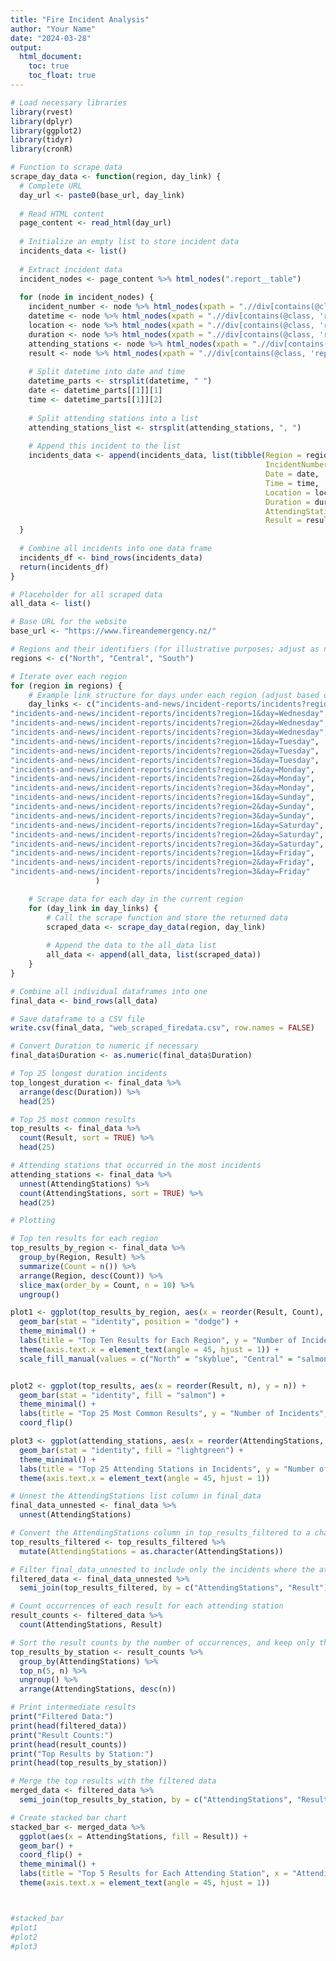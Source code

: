 ```yaml
---
title: "Fire Incident Analysis"
author: "Your Name"
date: "2024-03-28"
output: 
  html_document:
    toc: true
    toc_float: true
---
```


```r
# Load necessary libraries
library(rvest)
library(dplyr)
library(ggplot2)
library(tidyr)
library(cronR)
```

```r
# Function to scrape data
scrape_day_data <- function(region, day_link) {
  # Complete URL
  day_url <- paste0(base_url, day_link)
  
  # Read HTML content
  page_content <- read_html(day_url)
  
  # Initialize an empty list to store incident data
  incidents_data <- list()
  
  # Extract incident data
  incident_nodes <- page_content %>% html_nodes(".report__table")
  
  for (node in incident_nodes) {
    incident_number <- node %>% html_nodes(xpath = ".//div[contains(@class, 'report__table__row')][1]//div[@class='report__table__cell report__table__cell--value']") %>% html_text(trim = TRUE)
    datetime <- node %>% html_nodes(xpath = ".//div[contains(@class, 'report__table__row')][2]//div[@class='report__table__cell report__table__cell--value']") %>% html_text(trim = TRUE)
    location <- node %>% html_nodes(xpath = ".//div[contains(@class, 'report__table__row')][3]//div[@class='report__table__cell report__table__cell--value']") %>% html_text(trim = TRUE)
    duration <- node %>% html_nodes(xpath = ".//div[contains(@class, 'report__table__row')][4]//div[@class='report__table__cell report__table__cell--value']") %>% html_text(trim = TRUE)
    attending_stations <- node %>% html_nodes(xpath = ".//div[contains(@class, 'report__table__row')][5]//div[@class='report__table__cell report__table__cell--value']") %>% html_text(trim = TRUE)
    result <- node %>% html_nodes(xpath = ".//div[contains(@class, 'report__table__row')][6]//div[@class='report__table__cell report__table__cell--value']") %>% html_text(trim = TRUE)
    
    # Split datetime into date and time
    datetime_parts <- strsplit(datetime, " ")
    date <- datetime_parts[[1]][1]
    time <- datetime_parts[[1]][2]
    
    # Split attending stations into a list
    attending_stations_list <- strsplit(attending_stations, ", ")
    
    # Append this incident to the list
    incidents_data <- append(incidents_data, list(tibble(Region = region,
                                                         IncidentNumber = incident_number,
                                                         Date = date,
                                                         Time = time,
                                                         Location = location,
                                                         Duration = duration,
                                                         AttendingStations = attending_stations_list,
                                                         Result = result)))
  }
  
  # Combine all incidents into one data frame
  incidents_df <- bind_rows(incidents_data)
  return(incidents_df)
}

# Placeholder for all scraped data
all_data <- list()

# Base URL for the website
base_url <- "https://www.fireandemergency.nz/"

# Regions and their identifiers (for illustrative purposes; adjust as necessary)
regions <- c("North", "Central", "South")

# Iterate over each region
for (region in regions) {
    # Example link structure for days under each region (adjust based on actual URL patterns)
    day_links <- c("incidents-and-news/incident-reports/incidents?region=1&day=Thursday", "incidents-and-news/incident-reports/incidents?region=2&day=Thursday", "incidents-and-news/incident-reports/incidents?region=3&day=Thursday", 
"incidents-and-news/incident-reports/incidents?region=1&day=Wednesday",
"incidents-and-news/incident-reports/incidents?region=2&day=Wednesday",
"incidents-and-news/incident-reports/incidents?region=3&day=Wednesday",
"incidents-and-news/incident-reports/incidents?region=1&day=Tuesday",
"incidents-and-news/incident-reports/incidents?region=2&day=Tuesday",
"incidents-and-news/incident-reports/incidents?region=3&day=Tuesday",
"incidents-and-news/incident-reports/incidents?region=1&day=Monday",
"incidents-and-news/incident-reports/incidents?region=2&day=Monday",
"incidents-and-news/incident-reports/incidents?region=3&day=Monday",
"incidents-and-news/incident-reports/incidents?region=1&day=Sunday",
"incidents-and-news/incident-reports/incidents?region=2&day=Sunday",
"incidents-and-news/incident-reports/incidents?region=3&day=Sunday",
"incidents-and-news/incident-reports/incidents?region=1&day=Saturday",
"incidents-and-news/incident-reports/incidents?region=2&day=Saturday",
"incidents-and-news/incident-reports/incidents?region=3&day=Saturday",
"incidents-and-news/incident-reports/incidents?region=1&day=Friday",
"incidents-and-news/incident-reports/incidents?region=2&day=Friday",
"incidents-and-news/incident-reports/incidents?region=3&day=Friday"
                   )

    # Scrape data for each day in the current region
    for (day_link in day_links) {
        # Call the scrape function and store the returned data
        scraped_data <- scrape_day_data(region, day_link)
        
        # Append the data to the all_data list
        all_data <- append(all_data, list(scraped_data))
    }
}

# Combine all individual dataframes into one
final_data <- bind_rows(all_data)

# Save dataframe to a CSV file
write.csv(final_data, "web_scraped_firedata.csv", row.names = FALSE)

# Convert Duration to numeric if necessary
final_data$Duration <- as.numeric(final_data$Duration)  

# Top 25 longest duration incidents
top_longest_duration <- final_data %>%
  arrange(desc(Duration)) %>%
  head(25)

# Top 25 most common results
top_results <- final_data %>%
  count(Result, sort = TRUE) %>%
  head(25)

# Attending stations that occurred in the most incidents
attending_stations <- final_data %>%
  unnest(AttendingStations) %>%
  count(AttendingStations, sort = TRUE) %>%
  head(25)

# Plotting

# Top ten results for each region
top_results_by_region <- final_data %>%
  group_by(Region, Result) %>%
  summarize(Count = n()) %>%
  arrange(Region, desc(Count)) %>%
  slice_max(order_by = Count, n = 10) %>%
  ungroup()

plot1 <- ggplot(top_results_by_region, aes(x = reorder(Result, Count), y = Count, fill = Region)) +
  geom_bar(stat = "identity", position = "dodge") +
  theme_minimal() +
  labs(title = "Top Ten Results for Each Region", y = "Number of Incidents", x = "Result") +
  theme(axis.text.x = element_text(angle = 45, hjust = 1)) +
  scale_fill_manual(values = c("North" = "skyblue", "Central" = "salmon", "South" = "lightgreen"))


plot2 <- ggplot(top_results, aes(x = reorder(Result, n), y = n)) +
  geom_bar(stat = "identity", fill = "salmon") +
  theme_minimal() +
  labs(title = "Top 25 Most Common Results", y = "Number of Incidents", x = "") +
  coord_flip()

plot3 <- ggplot(attending_stations, aes(x = reorder(AttendingStations, n), y = n)) +
  geom_bar(stat = "identity", fill = "lightgreen") +
  theme_minimal() +
  labs(title = "Top 25 Attending Stations in Incidents", y = "Number of Incidents", x = "Attending Stations") +
  theme(axis.text.x = element_text(angle = 45, hjust = 1))

# Unnest the AttendingStations list column in final_data
final_data_unnested <- final_data %>%
  unnest(AttendingStations)

# Convert the AttendingStations column in top_results_filtered to a character type
top_results_filtered <- top_results_filtered %>%
  mutate(AttendingStations = as.character(AttendingStations))

# Filter final_data_unnested to include only the incidents where the attending station matches one of the top 5 attending stations for each result
filtered_data <- final_data_unnested %>%
  semi_join(top_results_filtered, by = c("AttendingStations", "Result"))

# Count occurrences of each result for each attending station
result_counts <- filtered_data %>%
  count(AttendingStations, Result)

# Sort the result counts by the number of occurrences, and keep only the top 5 results for each attending station
top_results_by_station <- result_counts %>%
  group_by(AttendingStations) %>%
  top_n(5, n) %>%
  ungroup() %>%
  arrange(AttendingStations, desc(n))

# Print intermediate results
print("Filtered Data:")
print(head(filtered_data))
print("Result Counts:")
print(head(result_counts))
print("Top Results by Station:")
print(head(top_results_by_station))

# Merge the top results with the filtered data
merged_data <- filtered_data %>%
  semi_join(top_results_by_station, by = c("AttendingStations", "Result"))

# Create stacked bar chart
stacked_bar <- merged_data %>%
  ggplot(aes(x = AttendingStations, fill = Result)) +
  geom_bar() +
  coord_flip() +
  theme_minimal() +
  labs(title = "Top 5 Results for Each Attending Station", x = "Attending Station", y = "Count") +
  theme(axis.text.x = element_text(angle = 45, hjust = 1))



#stacked_bar
#plot1
#plot2
#plot3
```